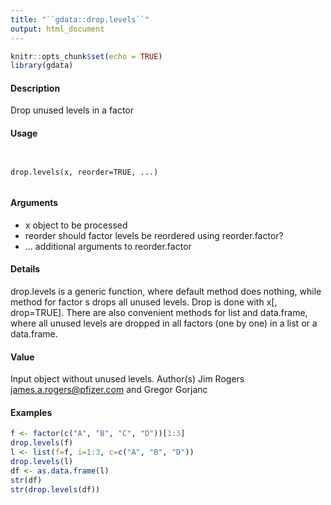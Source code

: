 ```yaml
---
title: "``gdata::drop.levels``"
output: html_document
---
```

  
```r
knitr::opts_chunk$set(echo = TRUE)
library(gdata)
```


#### Description

Drop unused levels in a factor

#### Usage
<pre><code>

drop.levels(x, reorder=TRUE, ...)

</code></pre>
#### Arguments

* x object to be processed
* reorder should factor levels be reordered using reorder.factor?
* ... additional arguments to reorder.factor

#### Details

drop.levels is a generic function, where default method does nothing, while method for factor s
drops all unused levels. Drop is done with x[, drop=TRUE].
There are also convenient methods for list and data.frame, where all unused levels are dropped
in all factors (one by one) in a list or a data.frame.

#### Value

Input object without unused levels.
Author(s)
Jim Rogers <james.a.rogers@pfizer.com> and Gregor Gorjanc

#### Examples
```r

f <- factor(c("A", "B", "C", "D"))[1:3]
drop.levels(f)
l <- list(f=f, i=1:3, c=c("A", "B", "D"))
drop.levels(l)
df <- as.data.frame(l)
str(df)
str(drop.levels(df))
```

